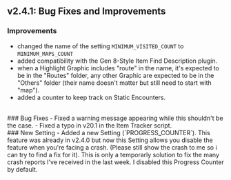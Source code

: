 ## v2.4.1: Bug Fixes and Improvements
### Improvements
- changed the name of the setting `MINIMUM_VISITED_COUNT` to `MINIMUM_MAPS_COUNT`
- added compatibility with the Gen 8-Style Item Find Description plugin.
- when a Highlight Graphic includes "route" in the name, it's expected to be in the "Routes" folder, any other Graphic are expected to be in the "Others" folder (their name doesn't matter but still need to start with "map").
- added a counter to keep track on Static Encounters.
<br/>
### Bug Fixes 
- Fixed a warning message appearing while this shouldn't be the case.
- Fixed a typo in v20.1 in the Item Tracker script.
<br/>
### New Setting 
- Added a new Setting (`PROGRESS_COUNTER`). This feature was already in v2.4.0 but now this Setting allows you disable the feature when you're facing a crash. (Please still show the crash to me so i can try to find a fix for it). This is only a temporarly solution to fix the many crash reports I've received in the last week. I disabled this Progress Counter by default.